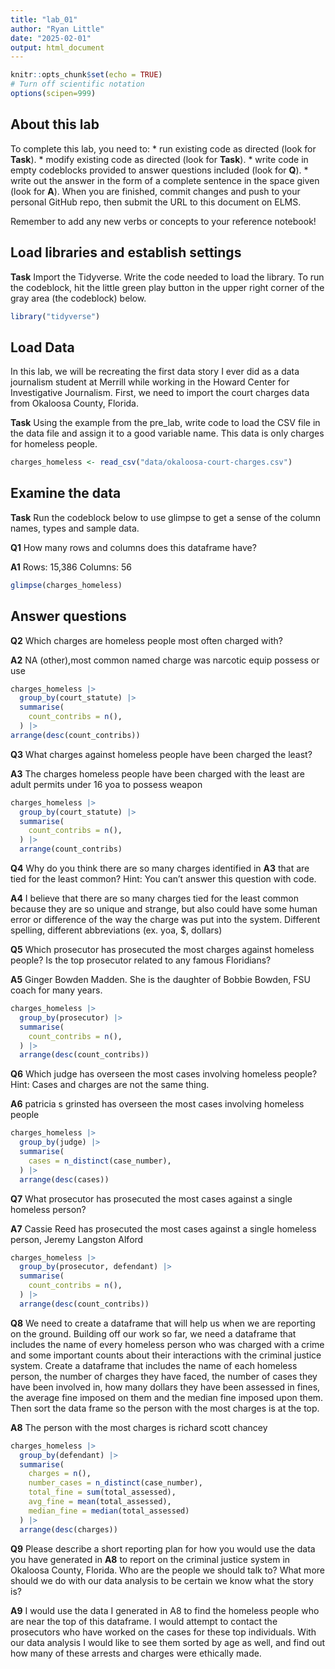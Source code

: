 ```yaml
---
title: "lab_01"
author: "Ryan Little"
date: "2025-02-01"
output: html_document
---
```


```r
knitr::opts_chunk$set(echo = TRUE)
# Turn off scientific notation
options(scipen=999)
```

## About this lab

To complete this lab, you need to: \* run existing code as directed (look for **Task**). \* modify existing code as directed (look for **Task**). \* write code in empty codeblocks provided to answer questions included (look for **Q**). \* write out the answer in the form of a complete sentence in the space given (look for **A**). When you are finished, commit changes and push to your personal GitHub repo, then submit the URL to this document on ELMS.

Remember to add any new verbs or concepts to your reference notebook!

## Load libraries and establish settings

**Task** Import the Tidyverse. Write the code needed to load the library. To run the codeblock, hit the little green play button in the upper right corner of the gray area (the codeblock) below.

```r
library("tidyverse")
```

## Load Data

In this lab, we will be recreating the first data story I ever did as a data journalism student at Merrill while working in the Howard Center for Investigative Journalism. First, we need to import the court charges data from Okaloosa County, Florida.

**Task** Using the example from the pre_lab, write code to load the CSV file in the data file and assign it to a good variable name. This data is only charges for homeless people.

```r
charges_homeless <- read_csv("data/okaloosa-court-charges.csv")
```

## Examine the data

**Task** Run the codeblock below to use glimpse to get a sense of the column names, types and sample data.

**Q1** How many rows and columns does this dataframe have?

**A1**
Rows: 15,386
Columns: 56

```r
glimpse(charges_homeless)
```

## Answer questions

**Q2** Which charges are homeless people most often charged with?

**A2**
NA (other),most common named charge was narcotic equip possess or use
```r
charges_homeless |>
  group_by(court_statute) |>
  summarise(
    count_contribs = n(),
  ) |>
arrange(desc(count_contribs))
```

**Q3** What charges against homeless people have been charged the least?

**A3**
The charges homeless people have been charged with the least are adult permits under 16 yoa to possess weapon

```r
charges_homeless |>
  group_by(court_statute) |>
  summarise(
    count_contribs = n(),
  ) |>
  arrange(count_contribs)
```

**Q4** Why do you think there are so many charges identified in **A3** that are tied for the least common? Hint: You can't answer this question with code.

**A4**
I believe that there are so many charges tied for the least common because they are so unique and strange, but also could have some human error or difference of the way the charge was put into the system. Different spelling, different abbreviations (ex. yoa, $, dollars)

**Q5** Which prosecutor has prosecuted the most charges against homeless people? Is the top prosecutor related to any famous Floridians?

**A5**
Ginger Bowden Madden. She is the daughter of Bobbie Bowden, FSU coach for many years. 
```r
charges_homeless |>
  group_by(prosecutor) |>
  summarise(
    count_contribs = n(),
  ) |>
  arrange(desc(count_contribs))
```


**Q6** Which judge has overseen the most cases involving homeless people? Hint: Cases and charges are not the same thing.

**A6**
patricia s grinsted has overseen the most cases involving homeless people

```r
charges_homeless |>
  group_by(judge) |>
  summarise(
    cases = n_distinct(case_number),
  ) |>
  arrange(desc(cases))
```

**Q7** What prosecutor has prosecuted the most cases against a single homeless person?

**A7**
Cassie Reed has prosecuted the most cases against a single homeless person, Jeremy Langston Alford

```r
charges_homeless |>
  group_by(prosecutor, defendant) |>
  summarise(
    count_contribs = n(),
  ) |>
  arrange(desc(count_contribs))
```

**Q8** We need to create a dataframe that will help us when we are reporting on the ground. Building off our work so far, we need a dataframe that includes the name of every homeless person who was charged with a crime and some important counts about their interactions with the criminal justice system. Create a dataframe that includes the name of each homeless person, the number of charges they have faced, the number of cases they have been involved in, how many dollars they have been assessed in fines, the average fine imposed on them and the median fine imposed upon them. Then sort the data frame so the person with the most charges is at the top. 

**A8**
The person with the most charges is richard scott chancey

```r
charges_homeless |>
  group_by(defendant) |>
  summarise(
    charges = n(),
    number_cases = n_distinct(case_number),
    total_fine = sum(total_assessed),
    avg_fine = mean(total_assessed),
    median_fine = median(total_assessed)
  ) |>
  arrange(desc(charges))
```

**Q9** Please describe a short reporting plan for how you would use the data you have generated in **A8** to report on the criminal justice system in Okaloosa County, Florida. Who are the people we should talk to? What more should we do with our data analysis to be certain we know what the story is?

**A9**
I would use the data I generated in A8 to find the homeless people who are near the top of this dataframe. I would attempt to contact the prosecutors who have worked on the cases for these top individuals. With our data analysis I would like to see them sorted by age as well, and find out how many of these arrests and charges were ethically made. 